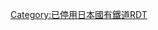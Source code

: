 {{Routemap|inline=<includeonly>yes</includeonly>|collapse=yes|title=根北線|title-bg=#999|title-color=white|map=
~~ ~~[[釧網本線]]
\eABZq+l\BHFq~~0.0~~[[知床斜里站|斜里]]
exBHF~~4.6~~''[[以久科站|以久科]]''
exHST~~(5.8)~~''[[西二線臨時乘降場]]''
exBHF~~8.2~~''[[下越川站|下越川]]''
exHST~~(9.5)~~''[[十四號臨時乘降場]]''
exHST~~(11.0)~~''[[十六號臨時乘降場]]''
exBHF~~12.8~~''[[越川站|越川]]''
exhKRZWae~~ ~~''[[越川橋|越川橋梁]]''~~幾品川
exLSTR~~ ~~''未成路段''
|bottom={{navbar|根北線RDT}}
}}<noinclude>
{{rdt intro|[[根北線]]}}
[[Category:已停用日本國有鐵道RDT]]
</noinclude>